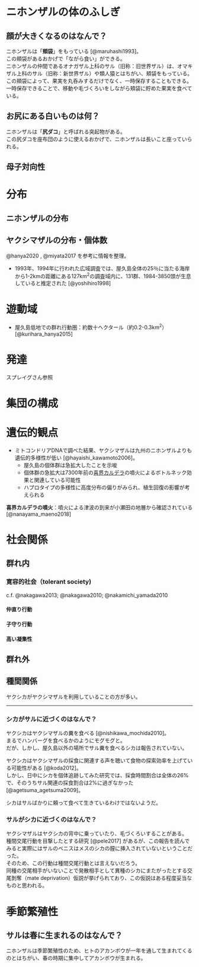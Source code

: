 # ニホンザルの体のふしぎ
## 顔が大きくなるのはなんで？
ニホンザルは「**頬袋**」をもっている [@maruhashi1993]。<br>
この頬袋があるおかげで「ながら食い」ができる。<br>
ニホンザルの仲間であるオナガザル上科のサル（旧称：旧世界ザル）は、オマキザル上科のサル（旧称：新世界ザル）や類人猿とはちがい、頬袋をもっている。この頬袋によって、果実を丸呑みするだけでなく、一時保存することもできる。一時保存できることで、移動や毛づくろいをしながら頬袋に貯めた果実を食べている。

<!-- 旧称にするべき理由 -->
<!-- 系統樹を入れる -->

## お尻にある白いものは何？
ニホンザルは「**尻ダコ**」と呼ばれる突起物がある。<br>
この尻ダコを座布団のように使えるおかげで、ニホンザルは長いこと座っていられる。


## 母子対向性

# 分布
## ニホンザルの分布

## ヤクシマザルの分布・個体数
@hanya2020 , @miyata2017 を参考に情報を整理。

- 1993年、1994年に行われた広域調査では、屋久島全体の25％に当たる海岸から1-2kmの距離にある127km^2^の調査域内に、131群、1984-3850頭が生息していると推定された [@yoshihiro1998]


# 遊動域
- 屋久島低地での群れ行動圏：約数十ヘクタール（約0.2-0.3km^2^）[@kurihara_hanya2015]

# 発達
スプレイグさん参照

# 集団の構成


# 遺伝的観点
- ミトコンドリアDNAで調べた結果、ヤクシマザルは九州のニホンザルよりも遺伝的多様性が低い [@hayaishi_kawamoto2006]。
   - 屋久島の個体群は急拡大したことを示唆
   - 個体群の急拡大は7300年前の[喜界カルデラ](https://ja.wikipedia.org/wiki/%E9%AC%BC%E7%95%8C%E3%82%AB%E3%83%AB%E3%83%87%E3%83%A9)の噴火によるボトルネック効果と関連している可能性
   - ハプロタイプの多様性に高度分布の偏りがみられ、植生回復の影響が考えられる

**喜界カルデラの噴火**：噴火による津波の到来が小瀬田の地層から確認されている [@nanayama_maeno2018]

# 社会関係
## 群れ内
### 寛容的社会（tolerant society)
c.f. @nakagawa2013; @nakagawa2010; @nakamichi_yamada2010

#### 仲直り行動

#### 子守り行動

#### 高い凝集性

## 群れ外

## 種間関係
ヤクシカがヤクシマザルを利用していることの方が多い。
<!-- 辻さんの本も参考に。 -->

---

### シカがサルに近づくのはなんで？
ヤクシカはヤクシマザルの糞を食べる [@nishikawa_mochida2010]。<br>
まるでハンバーグを食べるかのようにモグモグと。<br>
だが、しかし、屋久島以外の場所でサル糞を食べるシカは報告されていない。<br>

ヤクシカはヤクシマザルの採食に関連する声を聴いて食物の探索効率を上げている可能性がある [@koda2012]。<br>
しかし、日中にシカを個体追跡してみた研究では、採食時間割合は全体の26%で、そのうちサル関連の採食割合は2%に過ぎなかった [@agetsuma_agetsuma2009]。<br>

シカはサルばかりに頼って食べて生きているわけではないようだ。

### サルがシカに近づくのはなんで？
ヤクシマザルはヤクシカの背中に乗っていたり、毛づくろいすることがある。<br>
種間交尾行動を目撃したとする研究 [@pele2017] があるが、この報告を読んでみると実際にはサルのペニスはメスのシカの膣に挿入されていないということだった。<br>
そのため、この行動は種間交尾行動とは言えないだろう。<br>
同種の交尾相手がいないことで発散相手として異種のシカにまたがったとする交尾剝奪（mate deprivation）仮説が挙げられており、この仮説はある程度妥当なものと思われる。

# 季節繁殖性
## サルは春に生まれるのはなんで？
ニホンザルは季節繁殖性のため、ヒトのアカンボウが一年を通して生まれてくるのとはちがい、春の時期に集中してアカンボウが生まれる。


